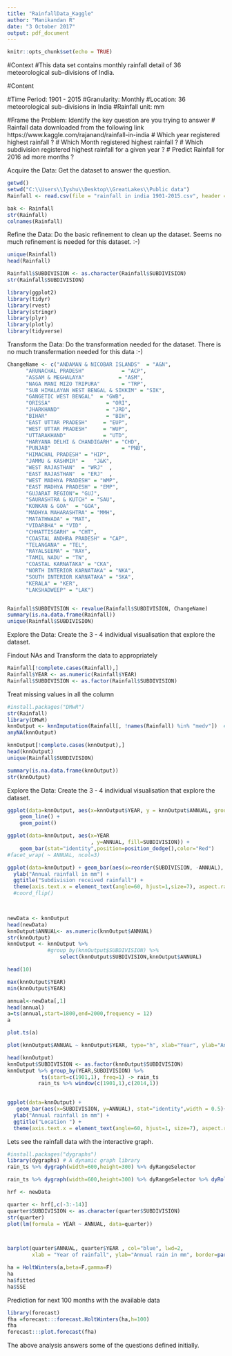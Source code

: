 ```yaml
---
title: "RainfallData_Kaggle"
author: "Manikandan R"
date: "3 October 2017"
output: pdf_document
---
```


```r
knitr::opts_chunk$set(echo = TRUE)
```
#Context
#This data set contains monthly rainfall detail of 36 meteorological sub-divisions of India.

#Content

#Time Period: 1901 - 2015
#Granularity: Monthly
#Location: 36 meteorological sub-divisions in India
#Rainfall unit: mm

#Frame the Problem: Identify the key question are you trying to answer
# Rainfall data downloaded from the following link  https://www.kaggle.com/rajanand/rainfall-in-india 
# Which year registered highest rainfall ?
# Which Month registered highest rainfall ?
# Which subdivision registered highest rainfall for a given year ?
# Predict Rainfall for 2016 ad more months ?




Acquire the Data: Get the dataset to answer the question.
```r
getwd()
setwd("C:\\Users\\Iyshu\\Desktop\\GreatLakes\\Public data")
Rainfall <- read.csv(file = "rainfall in india 1901-2015.csv", header =  TRUE, sep =",")
```


```r
bak <- Rainfall
str(Rainfall)
colnames(Rainfall)

```

Refine the Data: Do the basic refinement to clean up the dataset. 
Seems no much refinement is needed for this dataset. :-)

```r
unique(Rainfall)
head(Rainfall)

Rainfall$SUBDIVISION <- as.character(Rainfall$SUBDIVISION)
str(Rainfall$SUBDIVISION)

```


```r
library(ggplot2)
library(tidyr)
library(rvest)
library(stringr)
library(plyr)
library(plotly)
library(tidyverse)

```
Transform the Data: Do the transformation needed for the dataset.
There is no much transfermation needed for this data :-)


```r
ChangeName <- c("ANDAMAN & NICOBAR ISLANDS"  = "A&N",         
      "ARUNACHAL PRADESH"            = "ACP",       
      "ASSAM & MEGHALAYA"           = "ASM",       
      "NAGA MANI MIZO TRIPURA"       = "TRP",      
      "SUB HIMALAYAN WEST BENGAL & SIKKIM" = "SIK",
      "GANGETIC WEST BENGAL"  = "GWB",              
      "ORISSA"                  = "ORI",           
      "JHARKHAND"               = "JRD",           
      "BIHAR"                   = "BIH",           
      "EAST UTTAR PRADESH"     = "EUP",            
      "WEST UTTAR PRADESH"     = "WUP",            
      "UTTARAKHAND"            = "UTD",            
      "HARYANA DELHI & CHANDIGARH" = "CHD",
      "PUNJAB"                       = "PNB",      
      "HIMACHAL PRADESH" = "HIP",
      "JAMMU & KASHMIR" =   "J&K",
      "WEST RAJASTHAN"  = "WRJ"  ,                    
      "EAST RAJASTHAN"  = "ERJ"  ,                 
      "WEST MADHYA PRADESH" = "WMP",               
      "EAST MADHYA PRADESH" = "EMP",               
      "GUJARAT REGION"= "GUJ",                     
      "SAURASHTRA & KUTCH" = "SAU",                
      "KONKAN & GOA"  = "GOA",                    
      "MADHYA MAHARASHTRA" = "MMH",                 
      "MATATHWADA" = "MAT",                         
      "VIDARBHA" = "VID" ,                          
      "CHHATTISGARH" = "CHT",                       
      "COASTAL ANDHRA PRADESH" = "CAP",             
      "TELANGANA" = "TEL",                           
      "RAYALSEEMA" = "RAY",                         
      "TAMIL NADU" = "TN",                         
      "COASTAL KARNATAKA" = "CKA",                  
      "NORTH INTERIOR KARNATAKA" = "NKA",           
      "SOUTH INTERIOR KARNATAKA" = "SKA",           
      "KERALA" = "KER",                             
      "LAKSHADWEEP" = "LAK") 


Rainfall$SUBDIVISION <- revalue(Rainfall$SUBDIVISION, ChangeName)
summary(is.na.data.frame(Rainfall))
unique(Rainfall$SUBDIVISION)
```

Explore the Data: Create the 3 - 4 individual visualisation that explore the dataset.


Findout NAs and Transform the data to appropriately

```r
Rainfall[!complete.cases(Rainfall),]
Rainfall$YEAR <- as.numeric(Rainfall$YEAR)
Rainfall$SUBDIVISION <- as.factor(Rainfall$SUBDIVISION)
```

Treat missing values in all the column 


```r
#install.packages("DMwR")
str(Rainfall)
library(DMwR)
knnOutput <- knnImputation(Rainfall[, !names(Rainfall) %in% "medv"])  # perform knn imputation.
anyNA(knnOutput)
```


```r
knnOutput[!complete.cases(knnOutput),]
head(knnOutput)
unique(Rainfall$SUBDIVISION)
```

```r
summary(is.na.data.frame(knnOutput))
str(knnOutput)

```
Explore the Data: Create the 3 - 4 individual visualisation that explore the dataset.

```r

ggplot(data=knnOutput, aes(x=knnOutput$YEAR, y = knnOutput$ANNUAL, group=knnOutput$ANNUAL, fill = knnOutput$YEAR                           )) +
    geom_line() +
    geom_point()

```

```r
ggplot(data=knnOutput, aes(x=YEAR
                           , y=ANNUAL, fill=SUBDIVISION)) +
    geom_bar(stat="identity",position=position_dodge(),color="Red") 
#facet_wrap( ~ ANNUAL, ncol=3) 
```



```r


ggplot(data=knnOutput) + geom_bar(aes(x=reorder(SUBDIVISION, -ANNUAL), y=ANNUAL),stat="identity",width=0.5) +
  ylab("Annual rainfall in mm") +
  ggtitle("Subdivision received rainfall") +
  theme(axis.text.x = element_text(angle=60, hjust=1,size=7), aspect.ratio = 0.9,axis.ticks = element_blank()) 
  #coord_flip()

  
```


```r

newData <- knnOutput
head(newData)
knnOutput$ANNUAL<- as.numeric(knnOutput$ANNUAL)
str(knnOutput)
knnOutput <- knnOutput %>% 
             #group_by(knnOutput$SUBDIVISION) %>%
		         select(knnOutput$SUBDIVISION,knnOutput$ANNUAL)

head(10)
```



```r
max(knnOutput$YEAR)
min(knnOutput$YEAR)
```

```r
annual<-newData[,1]
head(annual)
a=ts(annual,start=1800,end=2000,frequency = 12)
a
```



```r
plot.ts(a)
```
```r
plot(knnOutput$ANNUAL ~ knnOutput$YEAR, type="h", xlab="Year", ylab="Annual rainfail in mm", col="blue")

```


```r

head(knnOutput)
knnOutput$SUBDIVISION <- as.factor(knnOutput$SUBDIVISION)
knnOutput %>% group_by(YEAR,SUBDIVISION) %>%
           ts(start=c(1901,1), freq=1) -> rain_ts 
          rain_ts %>% window(c(1901,1),c(2014,1))
          
```
```r

ggplot(data=knnOutput) +
   geom_bar(aes(x=SUBDIVISION, y=ANNUAL), stat="identity",width = 0.5)+
  ylab("Annual rainfall in mm") +
  ggtitle("Location ") +
  theme(axis.text.x = element_text(angle=60, hjust=1, size=7), aspect.ratio=0.9, axis.ticks=element_blank())
```



Lets see the rainfall data with the interactive graph.


```r
#install.packages("dygraphs")
library(dygraphs) # A dynamic graph library
rain_ts %>% dygraph(width=600,height=300) %>% dyRangeSelector


```


```r
rain_ts %>% dygraph(width=600,height=300) %>% dyRangeSelector %>% dyRoller(rollPeriod = 600)

```


```r
hrf <- newData
```

```r

quarter <- hrf[,c(-3:-14)]
quarter$SUBDIVISION <- as.character(quarter$SUBDIVISION)
str(quarter)
plot(lm(formula = YEAR ~ ANNUAL, data=quarter))




```



```r
barplot(quarter$ANNUAL, quarter$YEAR , col="blue", lwd=2,
        xlab = "Year of rainfall", ylab="Annual rain in mm", border=par("fg"))
```
```r
ha = HoltWinters(a,beta=F,gamma=F)
ha
ha$fitted
ha$SSE
```

Prediction for next 100 months with the available data


```r
library(forecast)
fha =forecast:::forecast.HoltWinters(ha,h=100)
fha
forecast:::plot.forecast(fha)
```

The above analysis answers some of the questions defined initially.


